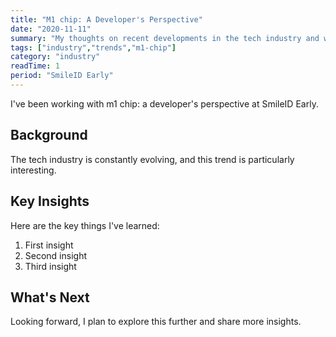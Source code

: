 ```yaml
---
title: "M1 chip: A Developer's Perspective"
date: "2020-11-11"
summary: "My thoughts on recent developments in the tech industry and what they mean for developers."
tags: ["industry","trends","m1-chip"]
category: "industry"
readTime: 1
period: "SmileID Early"
---
```


I've been working with m1 chip: a developer's perspective at SmileID Early.

## Background

The tech industry is constantly evolving, and this trend is particularly interesting.

## Key Insights

Here are the key things I've learned:

1. First insight
2. Second insight
3. Third insight

## What's Next

Looking forward, I plan to explore this further and share more insights.

